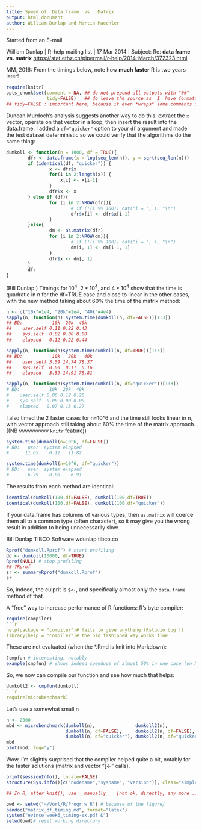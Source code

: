 ```yaml
---
title: Speed of  Data frame  vs.  Matrix
output: html_document
author: William Dunlap and Martin Maechler
---
```


Started from an E-mail

William Dunlap | R-help mailing list | 17 Mar 2014 | Subject: Re: **data frame vs. matrix**
[https://stat.ethz.ch/pipermail/r-help/2014-March/372323.html](R-help: 4th message of thread)

MM, 2016: From the timings below, note how **much faster** R is two years later!

```r
require(knitr)
opts_chunk$set(comment = NA, ## do not prepend all outputs with "##"
               tidy=FALSE)   ## do leave the source as _I_ have formatted them
## tidy=FALSE : important here, because it even *wraps* some comments into one line
```

Duncan Murdoch's analysis suggests another way to do this:
extract the `x` vector, operate on that vector in a loop,
then insert the result into the data.frame.  I added
a `df="quicker"` option to your `df` argument and made the test
dataset deterministic so we could verify that the algorithms
do the same thing:

```r
dumkoll <- function(n = 1000, df = TRUE){
        dfr <- data.frame(x = log(seq_len(n)), y = sqrt(seq_len(n)))
        if (identical(df, "quicker")) {
                x <- dfr$x
                for(i in 2:length(x)) {
                    x[i] <- x[i-1]
                }
                dfr$x <- x
        } else if (df){
                for (i in 2:NROW(dfr)){
                        # if (!(i %% 100)) cat("i = ", i, "\n")
                        dfr$x[i] <- dfr$x[i-1]
                }
        }else{
                dm <- as.matrix(dfr)
                for (i in 2:NROW(dm)){
                        # if (!(i %% 100)) cat("i = ", i, "\n")
                        dm[i, 1] <- dm[i-1, 1]
                }
                dfr$x <- dm[, 1]
        }
        dfr
}
```

(Bill Dunlap:)
Timings for $10^4$, $2* 10^4$, and $4* 10^4$ show that the time is quadratic
in n for the df=TRUE case and close to linear in the other cases, with
the new method taking about 60% the time of the matrix method:
```r
n <- c("10k"=1e4, "20k"=2e4, "40k"=4e4)
sapply(n, function(n) system.time(dumkoll(n, df=FALSE))[1:3])
## BD:           10k  20k  40k
##    user.self 0.11 0.22 0.43
##    sys.self  0.02 0.00 0.00
##    elapsed   0.12 0.22 0.44

sapply(n, function(n)system.time(dumkoll(n, df=TRUE))[1:3])
## BD:           10k   20k   40k
##    user.self 3.59 14.74 78.37
##    sys.self  0.00  0.11  0.16
##    elapsed   3.59 14.91 78.81

sapply(n, function(n)system.time(dumkoll(n, df="quicker"))[1:3])
# BD:           10k  20k  40k
#    user.self 0.06 0.12 0.26
#    sys.self  0.00 0.00 0.00
#    elapsed   0.07 0.13 0.27
```
I also timed the 2 faster cases for n=10^6 and the time still looks linear
in n, with vector approach still taking about 60% the time of the matrix
approach.     ((NB vvvvvvvvvv  `knitr` feature))
```r
system.time(dumkoll(n=10^6, df=FALSE))
# BD:   user  system elapsed
#      11.65    0.12   11.82

system.time(dumkoll(n=10^6, df="quicker"))
# BD:   user  system elapsed
#       6.79    0.08    6.91
```

The results from each method are identical:
```r
identical(dumkoll(100,df=FALSE), dumkoll(100,df=TRUE))
identical(dumkoll(100,df=FALSE), dumkoll(100,df="quicker"))
```

If your data.frame has columns of various types, then `as.matrix` will
coerce them all to a common type (often character), so it may give
you the wrong result in addition to being unnecessarily slow.

Bill Dunlap
TIBCO Software
wdunlap tibco.co

```r
Rprof("dumkoll.Rprof") # start profiling
dd <- dumkoll(10000, df=TRUE)
Rprof(NULL) # stop profiling
## ?Rprof
sr <- summaryRprof("dumkoll.Rprof")
sr
```
So, indeed, the culprit is `$<-`, and specifically almost only the `data.frame` method of that.

A "free" way to increase performance of R functions:
R's byte compiler:
```r
require(compiler)
```r
help(package = "compiler")# fails to give anything (Rstudio bug !)
library(help = "compiler")# the old fashioned way works fine
```

These are not evaluated (when the *.Rmd is knit into Markdown):
```r
?cmpfun # interesting, notably
example(cmpfun) # shows indeed speedups of almost 50% in one case (on MM's notebook)
```
So, we now can compile our function and see how much that helps:
```r
dumkoll2 <- cmpfun(dumkoll)
```r
require(microbenchmark)
```
Let's use a somewhat small n
```r
n <- 2000
mbd <- microbenchmark(dumkoll(n),               dumkoll2(n),
                      dumkoll(n, df=FALSE),     dumkoll2(n, df=FALSE),
                      dumkoll(n, df="quicker"), dumkoll2(n, df="quicker"), times = 25)
mbd
plot(mbd, log="y")
```

Wow, I'm slightly surprised that the compiler helped quite a bit, notably for the faster solutions (matrix and vector "[<-" calls).
<!-- MM: really smart would be to use  toLatex() if output format is latex;
   and print() for html etc:-->
```r
print(sessionInfo(), locale=FALSE)
structure(Sys.info()[c("nodename","sysname", "version")], class="simple.list")
```
```r
## In R, after knit(), use __manually__  [not ok, directly, any more ...!]

owd <- setwd("~/Vorl/R/Progr_w_R") # because of the figure/
pandoc("matrix_df_timing.md", format="latex")
system("evince week6_timing-ex.pdf &")
setwd(owd)# reset working directory

```
